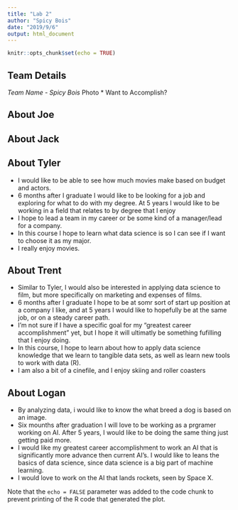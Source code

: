 ```yaml
---
title: "Lab 2"
author: "Spicy Bois"
date: "2019/9/6"
output: html_document
---
```


```r
knitr::opts_chunk$set(echo = TRUE)
```

## Team Details
*Team Name - Spicy Bois
* Photo
* Want to Accomplish?

## About Joe

## About Jack

## About Tyler
 * I would like to be able to see how much movies make based on budget and actors.
 * 6 months after I graduate I would like to be looking for a job and exploring for what to do with my degree.  At 5 years I would like to be working in a field that relates to by degree that I enjoy
 * I hope to lead a team in my career or be some kind of a manager/lead for a company. 
 * In this course I hope to learn what data science is so I can see if I want to choose it as my major.
 * I really enjoy movies.

## About Trent
 * Similar to Tyler, I would also be interested in applying data science to film, but more specifically on marketing and expenses of films.
 * 6 months after I graduate I hope to be at somr sort of start up position at a company I like, and at 5 years I would like to hopefully be at the same job, or on a steady career path.
 * I'm not sure if I have a specific goal for my "greatest career accomplishment" yet, but I hope it will ultimatly be something fufilling that I enjoy doing.
 * In this course, I hope to learn about how to apply data science knowledge that we learn to tangible data sets, as well as learn new tools to work with data (R).
 * I am also a bit of a cinefile, and I enjoy skiing and roller coasters

## About Logan
<!--%![](Photos/loganPhoto.png)-->

 * By analyzing data, i would like to know the what breed a dog is based on an image.
 * Six mounths after graduation I will love to be working as a prgramer working on AI. After 5 years, I would like to be doing the same thing just getting paid more.
 * I would like my greatest career accomplishment to work an AI that is significantly more advance then current AI's. I would like to leans the basics of data science, since data science is a big part of machine learning. 
 * I would love to work on the AI that lands rockets, seen by Space X.

Note that the `echo = FALSE` parameter was added to the code chunk to prevent printing of the R code that generated the plot.
